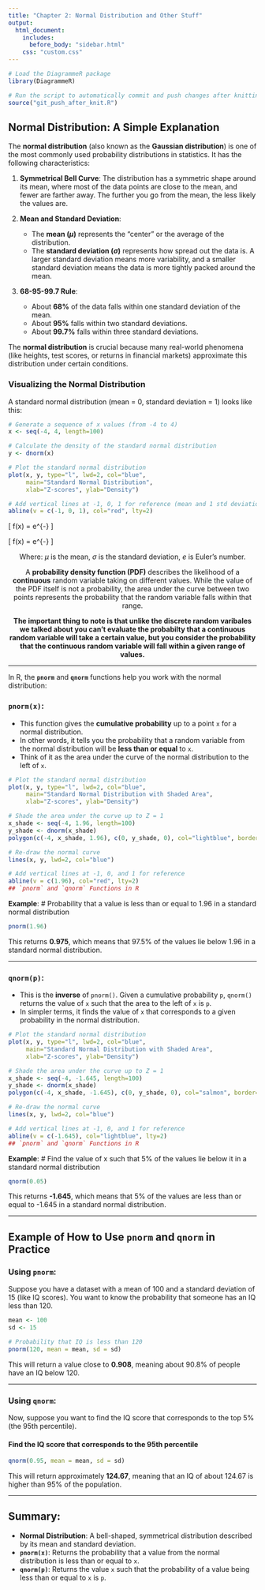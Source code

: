 ```yaml
---
title: "Chapter 2: Normal Distribution and Other Stuff"
output:
  html_document:
    includes:
      before_body: "sidebar.html"
    css: "custom.css"
---
```



```r
# Load the DiagrammeR package
library(DiagrammeR)
```

```r
# Run the script to automatically commit and push changes after knitting
source("git_push_after_knit.R")
```

## Normal Distribution: A Simple Explanation

The **normal distribution** (also known as the **Gaussian distribution**) is one of the most commonly used probability distributions in statistics. It has the following characteristics:

1. **Symmetrical Bell Curve**: The distribution has a symmetric shape around its mean, where most of the data points are close to the mean, and fewer are farther away. The further you go from the mean, the less likely the values are.
   
2. **Mean and Standard Deviation**:
   - The **mean ($\mu$)** represents the "center" or the average of the distribution.
   - The **standard deviation ($\sigma$)** represents how spread out the data is. A larger standard deviation means more variability, and a smaller standard deviation means the data is more tightly packed around the mean.

3. **68-95-99.7 Rule**: 
   - About **68%** of the data falls within one standard deviation of the mean.
   - About **95%** falls within two standard deviations.
   - About **99.7%** falls within three standard deviations.

The **normal distribution** is crucial because many real-world phenomena (like heights, test scores, or returns in financial markets) approximate this distribution under certain conditions.

### Visualizing the Normal Distribution

A standard normal distribution (mean = 0, standard deviation = 1) looks like this:

```r
# Generate a sequence of x values (from -4 to 4)
x <- seq(-4, 4, length=100)

# Calculate the density of the standard normal distribution
y <- dnorm(x)

# Plot the standard normal distribution
plot(x, y, type="l", lwd=2, col="blue", 
     main="Standard Normal Distribution", 
     xlab="Z-scores", ylab="Density")

# Add vertical lines at -1, 0, 1 for reference (mean and 1 std deviation)
abline(v = c(-1, 0, 1), col="red", lty=2)
```

\[
\text{This is the PDF of the standard normal: }f(x) = \frac{1}{\sqrt{2\pi}} e^{-\frac{x^2}{2}}
\]

\[
\text{This is the PDF of the normal: }f(x) = \frac{1}{\sigma\sqrt{2\pi}} e^{-\frac{(x-\mu)^2}{2\sigma^2}}
\]

<div style="text-align: center;">

Where: $\mu$ is the mean, $\sigma$ is the standard deviation, $e$ is Euler's number.

A **probability density function (PDF)** describes the likelihood of a **continuous** random variable taking on different values. While the value of the PDF itself is not a probability, the area under the curve between two points represents the probability that the random variable falls within that range.

**The important thing to note is that unlike the discrete random varibales we talked about you can't evaluate the probabilty that a continuous random variable will take a certain value, but you consider the probability that the continuous random variable will fall within a given range of values.**

</div>

---

In R, the **`pnorm`** and **`qnorm`** functions help you work with the normal distribution:

### **`pnorm(x)`**: 
   - This function gives the **cumulative probability** up to a point `x` for a normal distribution.
   - In other words, it tells you the probability that a random variable from the normal distribution will be **less than or equal** to `x`.
   - Think of it as the area under the curve of the normal distribution to the left of `x`.

```r
# Plot the standard normal distribution
plot(x, y, type="l", lwd=2, col="blue", 
     main="Standard Normal Distribution with Shaded Area", 
     xlab="Z-scores", ylab="Density")

# Shade the area under the curve up to Z = 1
x_shade <- seq(-4, 1.96, length=100)
y_shade <- dnorm(x_shade)
polygon(c(-4, x_shade, 1.96), c(0, y_shade, 0), col="lightblue", border=NA)

# Re-draw the normal curve
lines(x, y, lwd=2, col="blue")

# Add vertical lines at -1, 0, and 1 for reference
abline(v = c(1.96), col="red", lty=2)
## `pnorm` and `qnorm` Functions in R
```

   **Example**:
   # Probability that a value is less than or equal to 1.96 in a standard normal distribution

```r
pnorm(1.96)
```
   This returns **0.975**, which means that 97.5% of the values lie below 1.96 in a standard normal distribution.

---

### **`qnorm(p)`**:
   - This is the **inverse** of `pnorm()`. Given a cumulative probability `p`, `qnorm()` returns the value of `x` such that the area to the left of `x` is `p`.
   - In simpler terms, it finds the value of `x` that corresponds to a given probability in the normal distribution.

```r
# Plot the standard normal distribution
plot(x, y, type="l", lwd=2, col="blue", 
     main="Standard Normal Distribution with Shaded Area", 
     xlab="Z-scores", ylab="Density")

# Shade the area under the curve up to Z = 1
x_shade <- seq(-4, -1.645, length=100)
y_shade <- dnorm(x_shade)
polygon(c(-4, x_shade, -1.645), c(0, y_shade, 0), col="salmon", border=NA)

# Re-draw the normal curve
lines(x, y, lwd=2, col="blue")

# Add vertical lines at -1, 0, and 1 for reference
abline(v = c(-1.645), col="lightblue", lty=2)
## `pnorm` and `qnorm` Functions in R
```

   **Example**:
   # Find the value of x such that 5% of the values lie below it in a standard normal distribution

```r
qnorm(0.05)
```

   This returns **-1.645**, which means that 5% of the values are less than or equal to -1.645 in a standard normal distribution.

---

## Example of How to Use `pnorm` and `qnorm` in Practice

### Using `pnorm`:

Suppose you have a dataset with a mean of 100 and a standard deviation of 15 (like IQ scores). You want to know the probability that someone has an IQ less than 120.

```r
mean <- 100
sd <- 15

# Probability that IQ is less than 120
pnorm(120, mean = mean, sd = sd)
```

This will return a value close to **0.908**, meaning about 90.8% of people have an IQ below 120.

---

### Using `qnorm`:

Now, suppose you want to find the IQ score that corresponds to the top 5% (the 95th percentile).

#### Find the IQ score that corresponds to the 95th percentile

```r
qnorm(0.95, mean = mean, sd = sd)
```

This will return approximately **124.67**, meaning that an IQ of about 124.67 is higher than 95% of the population.

---

## Summary:
- **Normal Distribution**: A bell-shaped, symmetrical distribution described by its mean and standard deviation.
- **`pnorm(x)`**: Returns the probability that a value from the normal distribution is less than or equal to `x`.
- **`qnorm(p)`**: Returns the value `x` such that the probability of a value being less than or equal to `x` is `p`.
